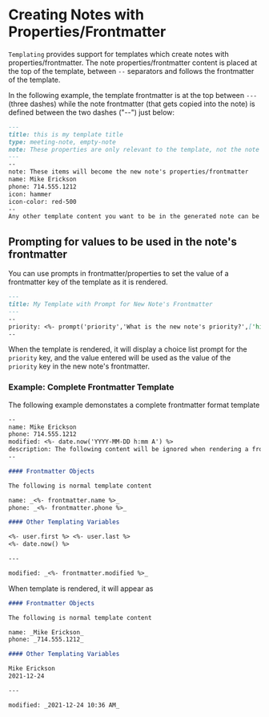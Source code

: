# Creating Notes with Properties/Frontmatter

`Templating` provides support for templates which create notes with properties/frontmatter. The note properties/frontmatter content is placed at the top of the template, between `--` separators and follows the frontmatter of the template.

In the following example, the template frontmatter is at the top between `---` (three dashes) while the note frontmatter (that gets copied into the note) is defined between the two dashes ("--") just below:

```markdown
---
title: this is my template title
type: meeting-note, empty-note
note: These properties are only relevant to the template, not the note
---
--
note: These items will become the new note's properties/frontmatter
name: Mike Erickson
phone: 714.555.1212
icon: hammer
icon-color: red-500
--
Any other template content you want to be in the generated note can be placed here...
```

## Prompting for values to be used in the note's frontmatter

You can use prompts in frontmatter/properties to set the value of a frontmatter key of the template as it is rendered.

```markdown
---
title: My Template with Prompt for New Note's Frontmatter
---
--
priority: <%- prompt('priority','What is the new note's priority?',['high','medium','low']) %>
--
```

When the template is rendered, it will display a choice list prompt for the `priority` key, and the value entered will be used as the value of the `priority` key in the new note's frontmatter.


### Example: Complete Frontmatter Template

The following example demonstates a complete frontmatter format template

```markdown
--
name: Mike Erickson
phone: 714.555.1212
modified: <%- date.now('YYYY-MM-DD h:mm A') %>
description: The following content will be ignored when rendering a frontmatter template and cannot contain any carriage returns (this note is auto wrapped)
--

#### Frontmatter Objects

The following is normal template content

name: _<%- frontmatter.name %>_
phone: _<%- frontmatter.phone %>_

#### Other Templating Variables

<%- user.first %> <%- user.last %>
<%- date.now() %>

---

modified: _<%- frontmatter.modified %>_
```

When template is rendered, it will appear as

```markdown
#### Frontmatter Objects

The following is normal template content

name: _Mike Erickson_
phone: _714.555.1212_

#### Other Templating Variables

Mike Erickson
2021-12-24

---

modified: _2021-12-24 10:36 AM_
```
